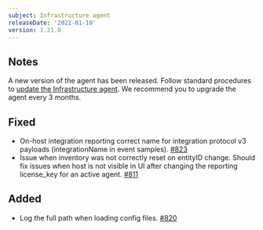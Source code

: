 ```yaml
---
subject: Infrastructure agent
releaseDate: '2022-01-10'
version: 1.21.0
---
```


## Notes
A new version of the agent has been released. Follow standard procedures to [update the Infrastructure agent](/docs/infrastructure/install-configure-manage-infrastructure/update-or-uninstall/update-infrastructure-agent).
We recommend you to upgrade the agent every 3 months.

## Fixed
- On-host integration reporting correct name for integration protocol v3 payloads (integrationName in event samples). [#823](https://github.com/newrelic/infrastructure-agent/pull/823)
- Issue when inventory was not correctly reset on entityID change. Should fix issues when host is not visible in UI after changing the reporting license_key for an active agent. [#811](https://github.com/newrelic/infrastructure-agent/pull/811)

## Added
- Log the full path when loading config files. [#820](https://github.com/newrelic/infrastructure-agent/pull/820)
